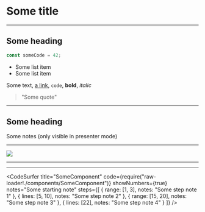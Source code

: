 
<Head>
  <title>Some title</title>
</Head>

# Some title

---

## Some heading

```javascript
const someCode = 42;
```

- Some list item
- Some list item

Some text, [a link](https://developer.mozilla.org), `code`, **bold**, _italic_

> "Some quote"

---


## Some heading

<Notes>
  Some notes (only visible in presenter mode)
</Notes>

---


<Image src="./static/some-asset.gif" />

---


<SomeComponent />

---


<CodeSurfer
  title="SomeComponent"
  code={require("raw-loader!./components/SomeComponent")}
  showNumbers={true}
  notes="Some starting note"
  steps={[
    { range: [1, 3], notes: "Some step note 1" },
    { lines: [5, 10], notes: "Some step note 2" },
    { range: [15, 20], notes: "Some step note 3" },
    { lines: [22], notes: "Some step note 4" }
  ]}
/>
